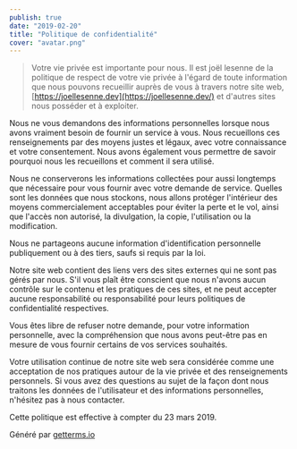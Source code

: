 ```yaml
---
publish: true
date: "2019-02-20"
title: "Politique de confidentialité"
cover: "avatar.png"
---
```


> Votre vie privée est importante pour nous. Il est joël lesenne de la politique de respect de votre vie privée à l'égard de toute information que nous pouvons recueillir auprès de vous à travers notre site web, [https://joellesenne.dev](https://joellesenne.dev/) et d'autres sites nous posséder et à exploiter.

Nous ne vous demandons des informations personnelles lorsque nous avons vraiment besoin de fournir un service à vous. Nous recueillons ces renseignements par des moyens justes et légaux, avec votre connaissance et votre consentement. Nous avons également vous permettre de savoir pourquoi nous les recueillons et comment il sera utilisé.

Nous ne conserverons les informations collectées pour aussi longtemps que nécessaire pour vous fournir avec votre demande de service. Quelles sont les données que nous stockons, nous allons protéger l'intérieur des moyens commercialement acceptables pour éviter la perte et le vol, ainsi que l'accès non autorisé, la divulgation, la copie, l'utilisation ou la modification.

Nous ne partageons aucune information d'identification personnelle publiquement ou à des tiers, saufs si requis par la loi.

Notre site web contient des liens vers des sites externes qui ne sont pas gérés par nous. S'il vous plaît être conscient que nous n'avons aucun contrôle sur le contenu et les pratiques de ces sites, et ne peut accepter aucune responsabilité ou responsabilité pour leurs politiques de confidentialité respectives.

Vous êtes libre de refuser notre demande, pour votre information personnelle, avec la compréhension que nous avons peut-être pas en mesure de vous fournir certains de vos services souhaités.

Votre utilisation continue de notre site web sera considérée comme une acceptation de nos pratiques autour de la vie privée et des renseignements personnels. Si vous avez des questions au sujet de la façon dont nous traitons les données de l'utilisateur et des informations personnelles, n'hésitez pas à nous contacter.

Cette politique est effective à compter du 23 mars 2019.

Généré par [getterms.io](http://getterms.io/)

